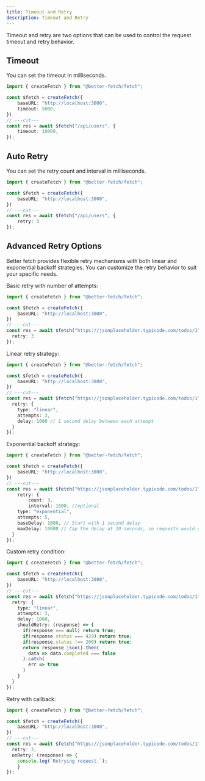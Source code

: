 ```yaml
---
title: Timeout and Retry
description: Timeout and Retry
---
```



Timeout and retry are two options that can be used to control the request timeout and retry behavior.


## Timeout

You can set the timeout in milliseconds.

```ts twoslash title="fetch.ts"
import { createFetch } from "@better-fetch/fetch";

const $fetch = createFetch({
    baseURL: "http://localhost:3000",
    timeout: 5000,
})
// ---cut---
const res = await $fetch("/api/users", {
    timeout: 10000,
});
```


## Auto Retry

You can set the retry count and interval in milliseconds.

```ts twoslash title="fetch.ts"
import { createFetch } from "@better-fetch/fetch";

const $fetch = createFetch({
    baseURL: "http://localhost:3000",
})
// ---cut---
const res = await $fetch("/api/users", {
    retry: 3
});
```

## Advanced Retry Options
Better fetch provides flexible retry mechanisms with both linear and exponential backoff strategies. You can customize the retry behavior to suit your specific needs.

Basic retry with number of attempts:
```ts twoslash title="fetch.ts"
import { createFetch } from "@better-fetch/fetch";

const $fetch = createFetch({
    baseURL: "http://localhost:3000",
})
// ---cut---
const res = await $fetch("https://jsonplaceholder.typicode.com/todos/1", {
  retry: 3
});
```

Linear retry strategy:
```ts twoslash title="fetch.ts"
import { createFetch } from "@better-fetch/fetch";

const $fetch = createFetch({
    baseURL: "http://localhost:3000",
})
// ---cut---
const res = await $fetch("https://jsonplaceholder.typicode.com/todos/1", {
  retry: {
    type: "linear",
    attempts: 3,
    delay: 1000 // 1 second delay between each attempt
  }
});
```

Exponential backoff strategy:
```ts twoslash title="fetch.ts"
import { createFetch } from "@better-fetch/fetch";

const $fetch = createFetch({
    baseURL: "http://localhost:3000",
})
// ---cut---
const res = await $fetch("https://jsonplaceholder.typicode.com/todos/1", {
    retry: {
        count: 3,
        interval: 1000, //optional
    type: "exponential",
    attempts: 5,
    baseDelay: 1000, // Start with 1 second delay
    maxDelay: 10000 // Cap the delay at 10 seconds, so requests would go out after 1s then 2s, 4s, 8s, 10s
  }
});
```

Custom retry condition:
```ts twoslash title="fetch.ts"
import { createFetch } from "@better-fetch/fetch";

const $fetch = createFetch({
    baseURL: "http://localhost:3000",
})
// ---cut---
const res = await $fetch("https://jsonplaceholder.typicode.com/todos/1", {
  retry: {
    type: "linear",
    attempts: 3,
    delay: 1000,
    shouldRetry: (response) => {
      if(response === null) return true; 
      if(response.status === 429) return true;
      if(response.status !== 200) return true;
      return response.json().then(
        data => data.completed === false
      ).catch(
        err => true 
      )
    }
  }
});
```

Retry with callback:
```ts twoslash title="fetch.ts"
import { createFetch } from "@better-fetch/fetch";

const $fetch = createFetch({
    baseURL: "http://localhost:3000",
})
// ---cut---
const res = await $fetch("https://jsonplaceholder.typicode.com/todos/1", {
  retry: 3,
  onRetry: (response) => {
    console.log(`Retrying request.`);
    }
});
```